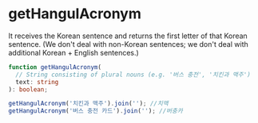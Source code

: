 # getHangulAcronym

It receives the Korean sentence and returns the first letter of that Korean sentence.
(We don't deal with non-Korean sentences; we don't deal with additional Korean + English sentences.)

```typescript
function getHangulAcronym(
  // String consisting of plural nouns (e.g. '버스 충전', '치킨과 맥주')
  text: string
): boolean;
```

```typescript
getHangulAcronym('치킨과 맥주').join(''); //치맥
getHangulAcronym('버스 충전 카드').join(''); //버충카
```
